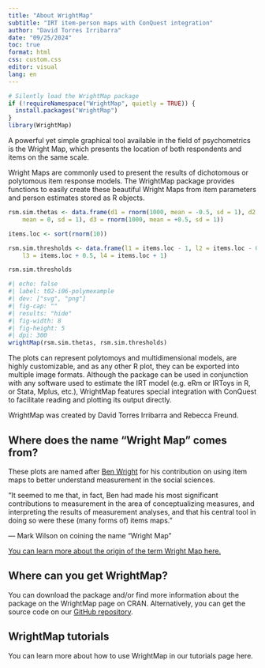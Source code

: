 ```yaml
---
title: "About WrightMap"
subtitle: "IRT item-person maps with ConQuest integration"
author: "David Torres Irribarra"
date: "09/25/2024"
toc: true
format: html
css: custom.css
editor: visual
lang: en
---
```


```r

# Silently load the WrightMap package
if (!requireNamespace("WrightMap", quietly = TRUE)) {
  install.packages("WrightMap")
}
library(WrightMap)
```

A powerful yet simple graphical tool available in the field of psychometrics is the Wright Map, which presents the location of both respondents and items on the same scale.

Wright Maps are commonly used to present the results of dichotomous or polytomous item response models. The WrightMap package provides functions to easily create these beautiful Wright Maps from item parameters and person estimates stored as R objects.



```r
rsm.sim.thetas <- data.frame(d1 = rnorm(1000, mean = -0.5, sd = 1), d2 = rnorm(1000, 
    mean = 0, sd = 1), d3 = rnorm(1000, mean = +0.5, sd = 1))

items.loc <- sort(rnorm(10))

rsm.sim.thresholds <- data.frame(l1 = items.loc - 1, l2 = items.loc - 0.5,
    l3 = items.loc + 0.5, l4 = items.loc + 1)

rsm.sim.thresholds
```

```r
#| echo: false
#| label: t02-i06-polymexample
#| dev: ["svg", "png"]
#| fig-cap: ""
#| results: "hide"
#| fig-width: 8
#| fig-height: 5
#| dpi: 300
wrightMap(rsm.sim.thetas, rsm.sim.thresholds)
```


The plots can represent polytomoys and multidimensional models, are highly customizable, and as any other R plot, they can be exported into multiple image formats. Although the package can be used in conjunction with any software used to estimate the IRT model (e.g. eRm or IRToys in R, or Stata, Mplus, etc.), WrightMap features special integration with ConQuest to facilitate reading and plotting its output directly.

WrightMap was created by David Torres Irribarra and Rebecca Freund.

## Where does the name “Wright Map” comes from?

These plots are named after [Ben Wright](https://en.wikipedia.org/wiki/Benjamin_Drake_Wright) for his contribution on using item maps to better understand measurement in the social sciences.

::: {.pullquote}
"It seemed to me that, in fact, Ben had made his most significant contributions to measurement in the area of conceptualizing measures, and interpreting the results of measurement analyses, and that his central tool in doing so were these (many forms of) items maps."

— Mark Wilson on coining the name “Wright Map”
:::

[You can learn more about the origin of the term Wright Map here.](https://www.rasch.org/rmt/rmt253b.htm)

## Where can you get WrightMap?

You can download the package and/or find more information about the package on the WrightMap page on CRAN. Alternatively, you can get the source code on our [GitHub repository](https://github.com/david-ti/wrightmap/).

## WrightMap tutorials

You can learn more about how to use WrightMap in our tutorials page here.
